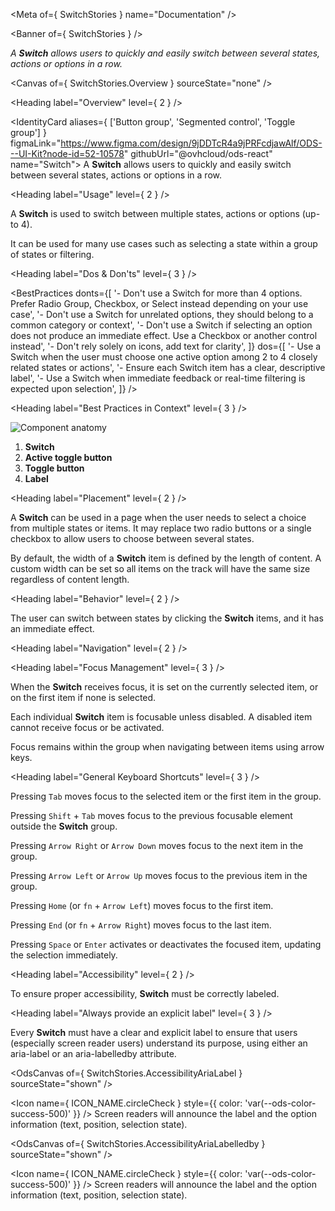 
<Meta of={ SwitchStories } name="Documentation" />

<Banner of={ SwitchStories } />

_A **Switch** allows users to quickly and easily switch between several states, actions or options in a row._

<Canvas of={ SwitchStories.Overview } sourceState="none" />

<Heading label="Overview" level={ 2 } />

<IdentityCard aliases={ ['Button group', 'Segmented control', 'Toggle group'] }
              figmaLink="https://www.figma.com/design/9jDDTcR4a9jPRFcdjawAlf/ODS---UI-Kit?node-id=52-10578"
              githubUrl="@ovhcloud/ods-react"
              name="Switch">
  A **Switch** allows users to quickly and easily switch between several states, actions or options in a row.
</IdentityCard>

<Heading label="Usage" level={ 2 } />

A **Switch** is used to switch between multiple states, actions or options (up-to 4).

It can be used for many use cases such as selecting a state within a group of states or filtering.

<Heading label="Dos & Don'ts" level={ 3 } />

<BestPractices
  donts={[
    '- Don\'t use a Switch for more than 4 options. Prefer Radio Group, Checkbox, or Select instead depending on your use case',
    '- Don\'t use a Switch for unrelated options, they should belong to a common category or context',
    '- Don\'t use a Switch if selecting an option does not produce an immediate effect. Use a Checkbox or another control instead',
    '- Don\'t rely solely on icons, add text for clarity',
  ]}
  dos={[
    '- Use a Switch when the user must choose one active option among 2 to 4 closely related states or actions',
    '- Ensure each Switch item has a clear, descriptive label',
    '- Use a Switch when immediate feedback or real-time filtering is expected upon selection',
  ]}
/>

<Heading label="Best Practices in Context" level={ 3 } />

![Component anatomy](./base-assets/components/switch/anatomy.png "Component anatomy")

1. **Switch**
2. **Active toggle button**
3. **Toggle button**
4. **Label**

<Heading label="Placement" level={ 2 } />

A **Switch** can be used in a page when the user needs to select a choice from multiple states or items.
It may replace two radio buttons or a single checkbox to allow users to choose between several states.

By default, the width of a **Switch** item is defined by the length of content.
A custom width can be set so all items on the track will have the same size regardless of content length.

<Heading label="Behavior" level={ 2 } />

The user can switch between states by clicking the **Switch** items, and it has an immediate effect.

<Heading label="Navigation" level={ 2 } />

<Heading label="Focus Management" level={ 3 } />

When the **Switch** receives focus, it is set on the currently selected item, or on the first item if none is selected.

Each individual **Switch** item is focusable unless disabled. A disabled item cannot receive focus or be activated.

Focus remains within the group when navigating between items using arrow keys.

<Heading label="General Keyboard Shortcuts" level={ 3 } />

Pressing `Tab` moves focus to the selected item or the first item in the group.

Pressing `Shift` + `Tab` moves focus to the previous focusable element outside the **Switch** group.

Pressing `Arrow Right` or `Arrow Down` moves focus to the next item in the group.

Pressing `Arrow Left` or `Arrow Up` moves focus to the previous item in the group.

Pressing `Home` (or `fn` + `Arrow Left`) moves focus to the first item.

Pressing `End` (or `fn` + `Arrow Right`) moves focus to the last item.

Pressing `Space` or `Enter` activates or deactivates the focused item, updating the selection immediately.

<Heading label="Accessibility" level={ 2 } />

To ensure proper accessibility, **Switch** must be correctly labeled.

<Heading label="Always provide an explicit label" level={ 3 } />

Every **Switch** must have a clear and explicit label to ensure that users (especially screen reader users) understand its purpose,
using either an <ExternalLink href="https://developer.mozilla.org/en-US/docs/Web/Accessibility/ARIA/Reference/Attributes/aria-label">aria-label</ExternalLink>
or an <ExternalLink href="https://developer.mozilla.org/en-US/docs/Web/Accessibility/ARIA/Reference/Attributes/aria-labelledby">aria-labelledby</ExternalLink> attribute.

<OdsCanvas of={ SwitchStories.AccessibilityAriaLabel } sourceState="shown" />

<Icon name={ ICON_NAME.circleCheck }
      style={{ color: 'var(--ods-color-success-500)' }} /> Screen readers will announce the label and the option information (text, position, selection state).

<OdsCanvas of={ SwitchStories.AccessibilityAriaLabelledby } sourceState="shown" />

<Icon name={ ICON_NAME.circleCheck }
      style={{ color: 'var(--ods-color-success-500)' }} /> Screen readers will announce the label and the option information (text, position, selection state).
